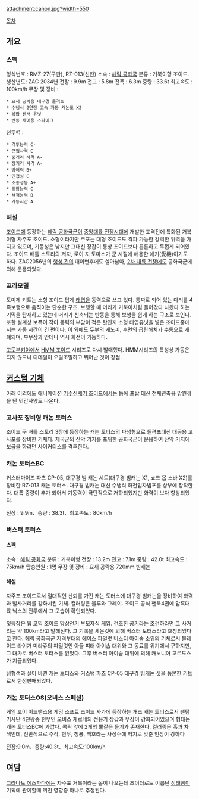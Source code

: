 attachment:canon.jpg?width=550

[[목차]]
== 개요 ==
=== 스펙 ===
형식번호 : RMZ-27(구판), RZ-013(신판) 
소속 : [[헤릭 공화국]] 
분류 : 거북이형 조이드.
생산년도: ZAC 2034년
전장 : 9.9m 
전고 : 5.8m 
전폭 : 6.3m 
중량 : 33.6t 
최고속도 : 100km/h 
무장 및 장비 : 
 * 요새 공략용 대구경 돌격포
 * 수냉식 2연장 고속 자동 캐논포 X2
 * 복합 센서 유닛
 * 반동 제어용 스파이크
전투력 : 
 * 격투능력 C-
 * 근접사격 C
 * 중거리 사격 A-
 * 장거리 사격 A-
 * 방어력 B+
 * 민첩성 C
 * 조종성능 A+
 * 위장능력 C
 * 색적능력 B
 * 가동시간 A

=== 해설 ===
[[조이드]]에 등장하는 [[헤릭 공화국]]군이 [[중앙대륙 전쟁]]시대에 개발한 포격전에 특화된 거북이형 자주포 조이드. 소형이라지만 주포는 대형 조이드도 격파 가능한 강력한 위력을 가지고 있으며, 기동성은 낮지만 그대신 장갑이 통상 조이드보다 튼튼하고 두껍게 되어있다. 조이드 배틀 스토리의 저자, 로이 지 토마스가 군 시절에 애용한 애기(愛機)이기도 하다. ZAC2056년의 [[행성 Zi]]의 대이변후에도 살아남아, [[2차 대륙 전쟁]]에도 공화국군에 의해 운용되었다.

=== 프라모델 ===
토미제 키트는 소형 조이드 답게 [[태엽]]을 동력으로 쓰고 있다. 통짜로 되어 있는 다리를 4족보행으로 움직이는 단순한 구조. 보행할 때 머리가 거북이처럼 들어갔다 나왔다 하는 기믹을 탑재하고 있는데 머리가 신축되는 반동을 통해 보행을 쉽게 하는 구조로 보인다. 또한 설계상 보폭이 작아 동력의 부담이 적은 탓인지 소형 태엽유닛을 넣은 조이드중에서는 가동 시간이 긴 편이다. 이 외에도 두부의 캐노피, 후면의 급탄해치가 수동으로 개폐되며, 부무장과 안테나 역시 회전이 가능하다.

[[고토부키야]]에서 [[HMM 조이드]] 시리즈로 다시 발매했다. HMM시리즈의 특성상 가동은 되지 않으나 디테일이 오밀조밀하고 뛰어난 것이 장점.

== [[커스텀 기체]] ==
아래 이외에도 애니메이션 [[기수신세기 조이드]]에서는 등에 포탑 대신 천체관측용 망원경을 단 민간사양도 나온다.
=== 고사포 장비형 캐논 토터스 ===
조이드 구 배틀 스토리 3장에 등장하는 캐논 토터스의 파생형으로 돌격포대신 대공용 고사포를 장비한 기체다. 제국군의 산악 기지를 포위한 공화국군이 운용하여 산악 기지에 보급을 하려던 사이커티스를 격추한다. 

=== 캐논 토터스BC ===
커스터마이즈 파츠 CP-05, 대구경 빔 캐논 세트(대구경 빔캐논 X1, 쇼크 옵 소바 X2)를 장비한 RZ-013 캐논 토터스. 대구경 빔캐논 대신 수냉식 하전입자빔포를 상부에 장착한다. 대폭 중량이 추가 되어서 기동력이 극단적으로 저하되었지만 화력이 보다 향상되었다.

전장 : 9.9m、중량 : 38.3t、최고속도 : 80km/h

=== 버스터 토터스 ===
==== 스펙 ====
소속 : [[헤릭 공화국]] 
분류 : 거북이형 
전장 : 13.2m 
전고 : 7.1m 
중량 : 42.0t 
최고속도 : 75km/h 
탑승인원 : 1명
무장 및 장비 : 요새 공략용 720mm 빔캐논

==== 해설 ====
자주포 조이드로서 절대적인 신뢰를 가진 캐논 토터스에 대구경 빔캐논을 장비하여 화력과 발사거리를 강화시킨 기체. 컬러링은 블루와 그레이. 조이드 공식 팬북4권에 암흑대륙 닉스의 전투에서 그 모습이 확인되었다.

첫등장은 웹 코믹 조이드 망상전기 부모자식 게임. 건조한 공기라는 조건하라면 그 사거리는 약 100km라고 말해진다. 그 기록을 세운것에 의해 버스터 토터스라고 호칭되었다고 한다. 헤릭 공화국군 저격부대의 에이스 파일럿 버스터 아이솝 소위의 기체로서 블레이드 라이거 미라쥬의 파일럿인 아들 피터 아이솝 대위와 그 동료를 위기에서 구하지만, 그 대가로 버스터 토터스를 잃었다. 그후 버스터 아이솝 대위에 의해 캐노니아 고르도스가 지급되었다.

성형색과 실이 바뀐 캐논 토터스와 커스텀 파츠 CP-05 대구경 빔캐논 셋을 동본한 키트로서 한정판매되었다.

=== 캐논 토터스OS(오비스 스폐셜) ===
게임 보이 어드밴스용 게임 소프트 조이드 사가에 등장하는 개조 캐논 토터스로서 팬텀 기사단 4천왕중 현무인 오비스 케로네의 전용기 장갑과 무장이 강화되어있으며 형태는 캐논 토터스BC에 가깝다. 콕픽 앞에 2개의 뿔같은 돌기가 존재한다. 컬러링은 흑과 차색인데, 전반적으로 주작, 현무, 청룡, 백호라는 사성수에 억지로 맞춘 인상이 강하다

전장:9.0m、중량:40.3t、최고속도:100km/h

== 여담 ==

[[그라나도 에스파다]]에는 자주포 거북이라는 몹이 나오는데 조이더로도 이름난 [[정태룡]]이 기획에 관여할때 끼친 영향중 하나로 추정된다.
